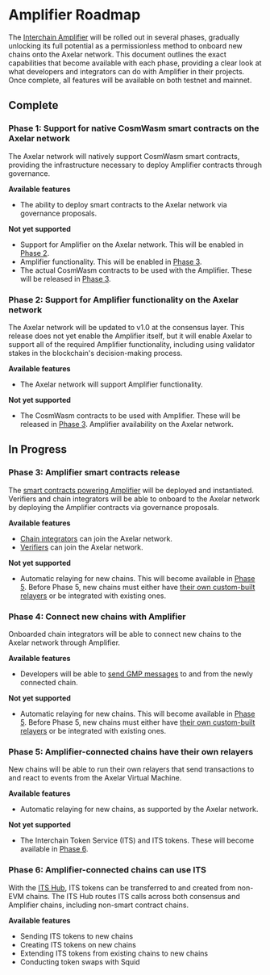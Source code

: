 # Amplifier Roadmap

The [Interchain Amplifier](/dev/amplifier/introduction/) will be rolled out in several phases, gradually unlocking its full potential as a permissionless method to onboard new chains onto the Axelar network. This document outlines the exact capabilities that become available with each phase, providing a clear look at what developers and integrators can do with Amplifier in their projects. Once complete, all features will be available on both testnet and mainnet.

## Complete

### Phase 1: Support for native CosmWasm smart contracts on the Axelar network

The Axelar network will natively support CosmWasm smart contracts, providing the infrastructure necessary to deploy Amplifier contracts through governance.

**Available features**

- The ability to deploy smart contracts to the Axelar network via governance proposals.

**Not yet supported**

- Support for Amplifier on the Axelar network. This will be enabled in [Phase 2](/dev/amplifier/roadmap/#phase-2-support-for-amplifier-functionality-on-the-axelar-network).
- Amplifier functionality. This will be enabled in [Phase 3](/dev/amplifier/roadmap/#phase-3-amplifier-smart-contracts-release).
- The actual CosmWasm contracts to be used with the Amplifier. These will be released in [Phase 3](/dev/amplifier/roadmap/#phase-3-amplifier-smart-contracts-release).

### Phase 2: Support for Amplifier functionality on the Axelar network

The Axelar network will be updated to v1.0 at the consensus layer. This release does not yet enable the Amplifier itself, but it will enable Axelar to support all of the required Amplifier functionality, including using validator stakes in the blockchain's decision-making process.

**Available features**

- The Axelar network will support Amplifier functionality.

**Not yet supported**

- The CosmWasm contracts to be used with Amplifier. These will be released in [Phase 3](/dev/amplifier/roadmap/#phase-3-amplifier-smart-contracts-release).
Amplifier availability on the Axelar network.

## In Progress

### Phase 3: Amplifier smart contracts release

The [smart contracts powering Amplifier](https://github.com/axelarnetwork/axelar-amplifier/tree/main/doc/src/contracts) will be deployed and instantiated. Verifiers and chain integrators will be able to onboard to the Axelar network by deploying the Amplifier contracts via governance proposals.

**Available features**

- [Chain integrators](/dev/amplifier/chain-integration/introduction/) can join the Axelar network.
- [Verifiers](/validator/amplifier/verifier-onboarding/) can join the Axelar network.

**Not yet supported**

- Automatic relaying for new chains. This will become available in [Phase 5](/dev/amplifier/roadmap/#phase-5-amplifier-connected-chains-have-their-own-relayers). Before Phase 5, new chains must either have [their own custom-built relayers](/dev/amplifier/chain-integration/relay-messages/) or be integrated with existing ones.

### Phase 4: Connect new chains with Amplifier 

Onboarded chain integrators will be able to connect new chains to the Axelar network through Amplifier.

**Available features**

- Developers will be able to [send GMP messages](/dev/amplifier/gmp-example/) to and from the newly connected chain.

**Not yet supported**

- Automatic relaying for new chains. This will become available in [Phase 5](/dev/amplifier/roadmap/#phase-5-amplifier-connected-chains-have-their-own-relayers). Before Phase 5, new chains must either have [their own custom-built relayers](/dev/amplifier/chain-integration/relay-messages/) or be integrated with existing ones.

### Phase 5: Amplifier-connected chains have their own relayers

New chains will be able to run their own relayers that send transactions to and react to events from the Axelar Virtual Machine.

**Available features**

- Automatic relaying for new chains, as supported by the Axelar network.

**Not yet supported**

- The Interchain Token Service (ITS) and ITS tokens. These will become available in [Phase 6](/dev/amplifier/roadmap/#phase-6-amplifier-connected-chains-can-use-its).

### Phase 6: Amplifier-connected chains can use ITS 

With the [ITS Hub](/dev/send-tokens/roadmap/#its-hub), ITS tokens can be transferred to and created from non-EVM chains. The ITS Hub routes ITS calls across both consensus and Amplifier chains, including non-smart contract chains.

**Available features**

- Sending ITS tokens to new chains
- Creating ITS tokens on new chains
- Extending ITS tokens from existing chains to new chains
- Conducting token swaps with Squid

